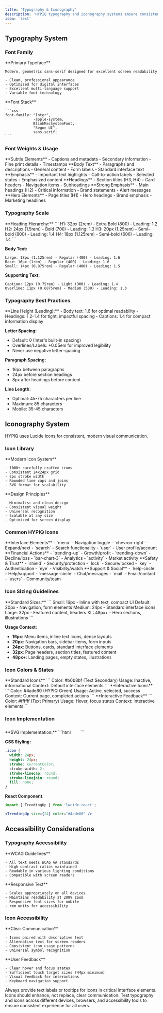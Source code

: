 ```yaml
---
title: 'Typography & Iconography'
description: 'HYPIQ typography and iconography systems ensure consistent, accessible, and beautiful visual communication across all platforms.'
icon: 'text'
---
```


## Typography System

### Font Family

<CardGroup cols={2}>
  <Card title="Inter" icon="text">
    **Primary Typeface**
    
    Modern, geometric sans-serif designed for excellent screen readability
    
    - Clean, professional appearance
    - Optimized for digital interfaces
    - Excellent multi-language support
    - Variable font technology
  </Card>
  <Card title="System Fallbacks" icon="layers">
    **Font Stack**
    
    ```css
    font-family: "Inter", 
                 -apple-system, 
                 BlinkMacSystemFont, 
                 "Segoe UI", 
                 sans-serif;
    ```
  </Card>
</CardGroup>

### Font Weights & Usage

<CardGroup cols={3}>
  <Card title="Light (300)" icon="minus">
    **Subtle Elements**
    - Captions and metadata
    - Secondary information
    - Fine print details
    - Timestamps
  </Card>
  <Card title="Regular (400)" icon="text">
    **Body Text**
    - Paragraphs and descriptions
    - General content
    - Form labels
    - Standard interface text
  </Card>
  <Card title="Medium (500)" icon="bold">
    **Emphasis**
    - Important text highlights
    - Call-to-action labels
    - Selected states
    - Emphasized content
  </Card>
  <Card title="Semi-bold (600)" icon="bold">
    **Headings**
    - Section titles (H3, H4)
    - Card headers
    - Navigation items
    - Subheadings
  </Card>
  <Card title="Bold (700)" icon="bold">
    **Strong Emphasis**
    - Main headings (H2)
    - Critical information
    - Brand statements
    - Alert messages
  </Card>
  <Card title="Extra Bold (800)" icon="bold">
    **Hero Elements**
    - Page titles (H1)
    - Hero headings
    - Brand emphasis
    - Marketing headlines
  </Card>
</CardGroup>

### Typography Scale

<Accordion title="Size & Weight Specifications">
  **Heading Hierarchy:**
  ```
  H1: 32px (2rem) - Extra Bold (800) - Leading: 1.2
  H2: 24px (1.5rem) - Bold (700) - Leading: 1.3
  H3: 20px (1.25rem) - Semi-bold (600) - Leading: 1.4
  H4: 18px (1.125rem) - Semi-bold (600) - Leading: 1.4
  ```
  
  **Body Text:**
  ```
  Large: 18px (1.125rem) - Regular (400) - Leading: 1.6
  Base: 16px (1rem) - Regular (400) - Leading: 1.6
  Small: 14px (0.875rem) - Regular (400) - Leading: 1.5
  ```
  
  **Supporting Text:**
  ```
  Caption: 12px (0.75rem) - Light (300) - Leading: 1.4
  Overline: 11px (0.6875rem) - Medium (500) - Leading: 1.3
  ```
</Accordion>

### Typography Best Practices

<Accordion title="Implementation Guidelines">
  **Line Height (Leading):**
  - Body text: 1.6 for optimal readability
  - Headings: 1.2-1.4 for tight, impactful spacing
  - Captions: 1.4 for compact information display
  
  **Letter Spacing:**
  - Default: 0 (Inter's built-in spacing)
  - Overlines/Labels: +0.05em for improved legibility
  - Never use negative letter-spacing
  
  **Paragraph Spacing:**
  - 16px between paragraphs
  - 24px before section headings
  - 8px after headings before content
  
  **Line Length:**
  - Optimal: 45-75 characters per line
  - Maximum: 85 characters
  - Mobile: 35-45 characters
</Accordion>

## Iconography System

HYPIQ uses Lucide icons for consistent, modern visual communication.

### Icon Library

<CardGroup cols={2}>
  <Card title="Lucide Icons" icon="box">
    **Modern Icon System**
    
    - 1000+ carefully crafted icons
    - Consistent 24x24px grid
    - 2px stroke width
    - Rounded line caps and joins
    - SVG format for scalability
  </Card>
  <Card title="Icon Characteristics" icon="grid-3-x-3">
    **Design Principles**
    
    - Minimalist and clean design
    - Consistent visual weight
    - Universal recognition
    - Scalable at any size
    - Optimized for screen display
  </Card>
</CardGroup>

### Common HYPIQ Icons

<CardGroup cols={4}>
  <Card title="Navigation" icon="menu">
    **Interface Elements**
    - `menu` - Navigation toggle
    - `chevron-right` - Expand/next
    - `search` - Search functionality
    - `user` - User profile/account
  </Card>
  <Card title="Trading" icon="trending-up">
    **Financial Actions**
    - `trending-up` - Growth/profit
    - `trending-down` - Decline/loss
    - `bar-chart-3` - Analytics
    - `activity` - Market activity
  </Card>
  <Card title="Security" icon="shield">
    **Safety & Trust**
    - `shield` - Security/protection
    - `lock` - Secure/locked
    - `key` - Authentication
    - `eye` - Visibility/watch
  </Card>
  <Card title="Communication" icon="message-circle">
    **Support & Social**
    - `help-circle` - Help/support
    - `message-circle` - Chat/messages
    - `mail` - Email/contact
    - `users` - Community/team
  </Card>
</CardGroup>

### Icon Sizing Guidelines

<Accordion title="Size Specifications">
  **Standard Sizes:**
  ```
  Small: 16px - Inline with text, compact UI
  Default: 20px - Navigation, form elements
  Medium: 24px - Standard interface icons
  Large: 32px - Featured content, headers
  XL: 48px+ - Hero sections, illustrations
  ```
  
  **Usage Context:**
  - **16px**: Menu items, inline text icons, dense layouts
  - **20px**: Navigation bars, sidebar items, form inputs
  - **24px**: Buttons, cards, standard interface elements
  - **32px**: Page headers, section titles, featured content
  - **48px+**: Landing pages, empty states, illustrations
</Accordion>

### Icon Colors & States

<CardGroup cols={3}>
  <Card title="Default State" icon="circle">
    **Standard Icons**
    ```
    Color: #b0b8bf (Text Secondary)
    Usage: Inactive, informational
    Context: Default interface elements
    ```
  </Card>
  <Card title="Active State" icon="check-circle">
    **Interactive Icons**
    ```
    Color: #4ade80 (HYPIQ Green)
    Usage: Active, selected, success
    Context: Current page, completed actions
    ```
  </Card>
  <Card title="Hover State" icon="arrow-right">
    **Interactive Feedback**
    ```
    Color: #ffffff (Text Primary)
    Usage: Hover, focus states
    Context: Interactive elements
    ```
  </Card>
</CardGroup>

### Icon Implementation

<Accordion title="Technical Guidelines">
  **SVG Implementation:**
  ```html
  <!-- Inline SVG with proper attributes -->
  <svg width="24" height="24" stroke="currentColor" fill="none">
    <path d="..."></path>
  </svg>
  ```
  
  **CSS Styling:**
  ```css
  .icon {
    width: 24px;
    height: 24px;
    stroke: currentColor;
    stroke-width: 2;
    stroke-linecap: round;
    stroke-linejoin: round;
    fill: none;
  }
  ```
  
  **React Component:**
  ```jsx
  import { TrendingUp } from 'lucide-react';
  
  <TrendingUp size={24} color="#4ade80" />
  ```
</Accordion>

## Accessibility Considerations

### Typography Accessibility
<CardGroup cols={2}>
  <Card title="Contrast Compliance" icon="eye-off">
    **WCAG Guidelines**
    
    - All text meets WCAG AA standards
    - High contrast ratios maintained
    - Readable in various lighting conditions
    - Compatible with screen readers
  </Card>
  <Card title="Scalability" icon="magnifying-glass">
    **Responsive Text**
    
    - Scales appropriately on all devices
    - Maintains readability at 200% zoom
    - Responsive font sizes for mobile
    - rem units for accessibility
  </Card>
</CardGroup>

### Icon Accessibility
<CardGroup cols={2}>
  <Card title="Semantic Meaning" icon="message-circle">
    **Clear Communication**
    
    - Icons paired with descriptive text
    - Alternative text for screen readers
    - Consistent icon usage patterns
    - Universal symbol recognition
  </Card>
  <Card title="Interactive States" icon="mouse-pointer-click">
    **User Feedback**
    
    - Clear hover and focus states
    - Sufficient touch target sizes (44px minimum)
    - Visual feedback for interactions
    - Keyboard navigation support
  </Card>
</CardGroup>

<Info>
  Always provide text labels or tooltips for icons in critical interface elements. Icons should enhance, not replace, clear communication.
</Info>

<Warning>
  Test typography and icons across different devices, browsers, and accessibility tools to ensure consistent experience for all users.
</Warning>